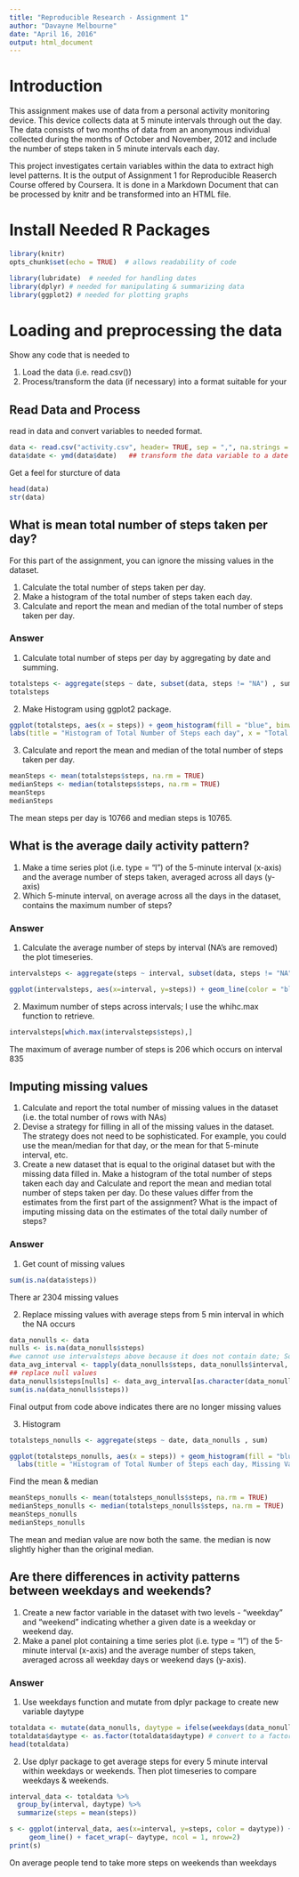 ```yaml
---
title: "Reproducible Research - Assignment 1"
author: "Davayne Melbourne"
date: "April 16, 2016"
output: html_document
---
```

# Introduction
This assignment makes use of data from a personal activity monitoring device. This device collects data at 5 minute intervals through out the day. The data consists of two months of data from an anonymous individual collected during the months of October and November, 2012 and include the number of steps taken in 5 minute intervals each day.

This project investigates certain variables within the data to extract high level patterns. It is the output of Assignment 1 for Reproducible Reaserch Course offered by Coursera. It is done in a Markdown Document that can be processed by knitr and be transformed into an HTML file.

# Install Needed R Packages
```r
library(knitr)
opts_chunk$set(echo = TRUE)  # allows readability of code

library(lubridate)  # needed for handling dates
library(dplyr) # needed for manipulating & summarizing data
library(ggplot2) # needed for plotting graphs
```

# Loading and preprocessing the data
Show any code that is needed to

1. Load the data (i.e. read.csv())
2. Process/transform the data (if necessary) into a format suitable for your 

## Read Data and Process

read in data and convert variables to needed format.
```r
data <- read.csv("activity.csv", header= TRUE, sep = ",", na.strings = "NA") 
data$date <- ymd(data$date)   ## transform the data variable to a date format
```

Get a feel for sturcture of data
```r
head(data)
str(data)
```

## What is mean total number of steps taken per day?

For this part of the assignment, you can ignore the missing values in the dataset.

1. Calculate the total number of steps taken per day.
2. Make a histogram of the total number of steps taken each day.
3. Calculate and report the mean and median of the total number of steps taken per day.

### Answer
1. Calculate total number of steps per day by aggregating by date and summing.
```r
totalsteps <- aggregate(steps ~ date, subset(data, steps != "NA") , sum)
totalsteps
```

2. Make Histogram using ggplot2 package.
```r
ggplot(totalsteps, aes(x = steps)) + geom_histogram(fill = "blue", binwidth = 1000) +
labs(title = "Histogram of Total Number of Steps each day", x = "Total Number of Steps", y = "Frequency")
```

3. Calculate and report the mean and median of the total number of steps taken per day.
```r
meanSteps <- mean(totalsteps$steps, na.rm = TRUE)
medianSteps <- median(totalsteps$steps, na.rm = TRUE)
meanSteps
medianSteps
```
The mean steps per day is 10766 and median steps is 10765.

## What is the average daily activity pattern?

1. Make a time series plot (i.e. type = "l") of the 5-minute interval (x-axis) and the average number of steps taken, averaged across all days (y-axis)
2. Which 5-minute interval, on average across all the days in the dataset, contains the maximum number of steps?

### Answer
1. Calculate the average number of steps by interval (NA's are removed) the plot timeseries.
```r
intervalsteps <- aggregate(steps ~ interval, subset(data, steps != "NA") , mean)

ggplot(intervalsteps, aes(x=interval, y=steps)) + geom_line(color = "blue")
```

2. Maximum number of steps across intervals; I use the whihc.max function to retrieve.
```r
intervalsteps[which.max(intervalsteps$steps),]
```
The maximum of average number of steps is 206 which occurs on interval 835

## Imputing missing values

1. Calculate and report the total number of missing values in the dataset (i.e. the total number of rows with NAs)
2. Devise a strategy for filling in all of the missing values in the dataset. The strategy does not need to be sophisticated. For example, you could use the mean/median for that day, or the mean for that 5-minute interval, etc.
3. Create a new dataset that is equal to the original dataset but with the missing data filled in.
Make a histogram of the total number of steps taken each day and Calculate and report the mean and median total number of steps taken per day. Do these values differ from the estimates from the first part of the assignment? What is the impact of imputing missing data on the estimates of the total daily number of steps?

### Answer
1. Get count of missing values
```r
sum(is.na(data$steps))
```
There ar 2304 missing values

2. Replace missing values with average steps from 5 min interval in which the NA occurs
```r
data_nonulls <- data
nulls <- is.na(data_nonulls$steps)
#we cannot use intervalsteps above because it does not contain date; So aggregate mean steps by interval again using tapply function
data_avg_interval <- tapply(data_nonulls$steps, data_nonulls$interval, mean, na.rm=TRUE, simplify=TRUE)
## replace null values
data_nonulls$steps[nulls] <- data_avg_interval[as.character(data_nonulls$interval[nulls])]
sum(is.na(data_nonulls$steps))
```
Final output  from code above indicates there are no longer missing values

3. Histogram
```r
totalsteps_nonulls <- aggregate(steps ~ date, data_nonulls , sum)

ggplot(totalsteps_nonulls, aes(x = steps)) + geom_histogram(fill = "blue", binwidth = 1000) +
  labs(title = "Histogram of Total Number of Steps each day, Missing Values Replaced", x = "Total Number of Steps", y = "Frequency") 
```

Find the mean & median
```r
meanSteps_nonulls <- mean(totalsteps_nonulls$steps, na.rm = TRUE)
medianSteps_nonulls <- median(totalsteps_nonulls$steps, na.rm = TRUE)
meanSteps_nonulls
medianSteps_nonulls
```
The mean and median value are now both the same. the median is now slightly higher than the original median.

## Are there differences in activity patterns between weekdays and weekends?
1. Create a new factor variable in the dataset with two levels - "weekday" and "weekend" indicating whether a given date is a weekday or weekend day.
2. Make a panel plot containing a time series plot (i.e. type = "l") of the 5-minute interval (x-axis) and the average number of steps taken, averaged across all weekday days or weekend days (y-axis). 

### Answer
1. Use weekdays function and mutate from dplyr package to create new variable daytype
```r
totaldata <- mutate(data_nonulls, daytype = ifelse(weekdays(data_nonulls$date) == "Saturday" |                              weekdays(data_nonulls$date) == "Sunday", "weekend", "weekday"))
totaldata$daytype <- as.factor(totaldata$daytype) # convert to a factor variable
head(totaldata)
```

2. Use dplyr package to get average steps for every 5 minute interval within weekdays or weekends. Then plot timeseries to compare weekdays & weekends.
```r
interval_data <- totaldata %>%
  group_by(interval, daytype) %>%
  summarize(steps = mean(steps))

s <- ggplot(interval_data, aes(x=interval, y=steps, color = daytype)) +
     geom_line() + facet_wrap(~ daytype, ncol = 1, nrow=2) 
print(s)
```

On average people tend to take more steps on weekends than weekdays